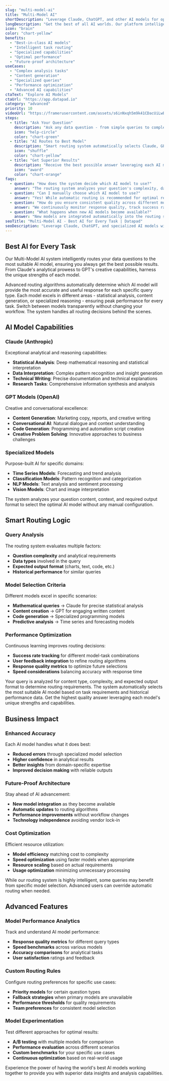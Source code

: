 ```yaml
---
slug: "multi-model-ai"
title: "Multi-Model AI"
shortDescription: "Leverage Claude, ChatGPT, and other AI models for optimal results."
longDescription: "Get the best of all AI worlds. Our platform intelligently routes tasks to the most suitable AI model - whether it's Claude for analysis, GPT for content generation, or specialized models for specific use cases - ensuring optimal results for every query."
icon: "brain"
color: "chart-yellow"
benefits:
  - "Best-in-class AI models"
  - "Intelligent task routing"
  - "Specialized capabilities"
  - "Optimal performance"
  - "Future-proof architecture"
useCases:
  - "Complex analysis tasks"
  - "Content generation"
  - "Specialized queries"
  - "Performance optimization"
  - "Advanced AI capabilities"
ctaText: "Explore AI Models"
ctaUrl: "https://app.datapad.io"
category: "advanced"
priority: 10
videoUrl: "https://framerusercontent.com/assets/s6inNxqh5m9k41CDacUiLwBUGVc.mp4"
steps:
  - title: "Ask Your Question"
    description: "Ask any data question - from simple queries to complex analysis requests."
    icon: "help-circle"
    color: "chart-green"
  - title: "AI Routes to Best Model"
    description: "Smart routing system automatically selects Claude, GPT, or specialized models for optimal results."
    icon: "shuffle"
    color: "chart-yellow"
  - title: "Get Superior Results"
    description: "Receive the best possible answer leveraging each AI model's unique strengths."
    icon: "award"
    color: "chart-orange"
faqs:
  - question: "How does the system decide which AI model to use?"
    answer: "The routing system analyzes your question's complexity, data types, expected output format, and historical performance patterns. For example, statistical analysis goes to Claude, creative content to GPT, and specialized tasks to domain-specific models. The process is automatic and transparent."
  - question: "Can I manually choose which AI model to use?"
    answer: "Yes! While automatic routing is recommended for optimal results, advanced users can override the system and specify which model to use for specific queries. This is useful for testing different approaches or when you have specific model preferences."
  - question: "How do you ensure consistent quality across different models?"
    answer: "We continuously monitor response quality, track success rates, and collect user feedback for each model-task combination. The routing algorithm learns from this data and automatically improves model selection over time to maintain consistently high-quality results."
  - question: "What happens when new AI models become available?"
    answer: "New models are integrated automatically into the routing system after thorough testing and validation. The system evaluates their performance against existing models and gradually incorporates them into the routing decisions, ensuring you always have access to the latest AI capabilities."
seoTitle: "Multi-Model AI - Best AI for Every Task | Datapad"
seoDescription: "Leverage Claude, ChatGPT, and specialized AI models with intelligent routing. Get optimal results for every data analysis task with multi-model AI."
---
```


## Best AI for Every Task

Our Multi-Model AI system intelligently routes your data questions to the most suitable AI model, ensuring you always get the best possible results. From Claude's analytical prowess to GPT's creative capabilities, harness the unique strengths of each model.

<FeatureItem icon="brain" title="Intelligent Model Selection">Advanced routing algorithms automatically determine which AI model will provide the most accurate and useful response for each specific query type.</FeatureItem>
<FeatureItem icon="zap" title="Optimal Performance">Each model excels in different areas - statistical analysis, content generation, or specialized reasoning - ensuring peak performance for every task.</FeatureItem>
<FeatureItem icon="layers" title="Seamless Integration">Switch between models transparently without changing your workflow. The system handles all routing decisions behind the scenes.</FeatureItem>

## AI Model Capabilities

### Claude (Anthropic)
Exceptional analytical and reasoning capabilities:

- **Statistical Analysis**: Deep mathematical reasoning and statistical interpretation
- **Data Interpretation**: Complex pattern recognition and insight generation
- **Technical Writing**: Precise documentation and technical explanations
- **Research Tasks**: Comprehensive information synthesis and analysis

### GPT Models (OpenAI)
Creative and conversational excellence:

- **Content Generation**: Marketing copy, reports, and creative writing
- **Conversational AI**: Natural dialogue and context understanding
- **Code Generation**: Programming and automation script creation
- **Creative Problem Solving**: Innovative approaches to business challenges

### Specialized Models
Purpose-built AI for specific domains:

- **Time Series Models**: Forecasting and trend analysis
- **Classification Models**: Pattern recognition and categorization
- **NLP Models**: Text analysis and sentiment processing
- **Vision Models**: Chart and image interpretation

<InfoItem title="Automatic Routing">The system analyzes your question content, context, and required output format to select the optimal AI model without any manual configuration.</InfoItem>

## Smart Routing Logic

### Query Analysis
The routing system evaluates multiple factors:

- **Question complexity** and analytical requirements
- **Data types** involved in the query
- **Expected output format** (charts, text, code, etc.)
- **Historical performance** for similar queries

### Model Selection Criteria
Different models excel in specific scenarios:

- **Mathematical queries** → Claude for precise statistical analysis
- **Content creation** → GPT for engaging written content
- **Code generation** → Specialized programming models
- **Predictive analysis** → Time series and forecasting models

### Performance Optimization
Continuous learning improves routing decisions:

- **Success rate tracking** for different model-task combinations
- **User feedback integration** to refine routing algorithms
- **Response quality metrics** to optimize future selections
- **Speed considerations** balancing accuracy with response time

<StepItem number="1" title="Question Processing">Your query is analyzed for content type, complexity, and expected output format to determine routing requirements.</StepItem>
<StepItem number="2" title="Model Routing">The system automatically selects the most suitable AI model based on task requirements and historical performance data.</StepItem>
<StepItem number="3" title="Response Delivery">Get the highest quality answer leveraging each model's unique strengths and capabilities.</StepItem>

## Business Impact

### Enhanced Accuracy
Each AI model handles what it does best:

- **Reduced errors** through specialized model selection
- **Higher confidence** in analytical results
- **Better insights** from domain-specific expertise
- **Improved decision making** with reliable outputs

### Future-Proof Architecture
Stay ahead of AI advancement:

- **New model integration** as they become available
- **Automatic updates** to routing algorithms
- **Performance improvements** without workflow changes
- **Technology independence** avoiding vendor lock-in

### Cost Optimization
Efficient resource utilization:

- **Model efficiency** matching cost to complexity
- **Speed optimization** using faster models when appropriate
- **Resource scaling** based on actual requirements
- **Usage optimization** minimizing unnecessary processing

<WarningItem title="Model Capabilities">While our routing system is highly intelligent, some queries may benefit from specific model selection. Advanced users can override automatic routing when needed.</WarningItem>

## Advanced Features

### Model Performance Analytics
Track and understand AI model performance:

- **Response quality metrics** for different query types
- **Speed benchmarks** across various models
- **Accuracy comparisons** for analytical tasks
- **User satisfaction** ratings and feedback

### Custom Routing Rules
Configure routing preferences for specific use cases:

- **Priority models** for certain question types
- **Fallback strategies** when primary models are unavailable
- **Performance thresholds** for quality requirements
- **Team preferences** for consistent model selection

### Model Experimentation
Test different approaches for optimal results:

- **A/B testing** with multiple models for comparison
- **Performance evaluation** across different scenarios
- **Custom benchmarks** for your specific use cases
- **Continuous optimization** based on real-world usage

Experience the power of having the world's best AI models working together to provide you with superior data insights and analysis capabilities.
